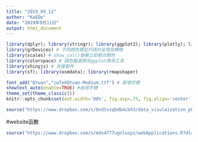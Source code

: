 ```yaml
---
title: "2019_09_11"
author: "KaEDe"
date: "2019年9月11日"
output: html_document
---
```



```r
library(dplyr); library(stringr); library(ggplot2); library(plotly); library(lubridate); library(readr); library(tidyr); library(showtext)
library(grDevices) # 不同顏色模型代碼的呈現及轉換
library(scales) # show_col()螢幕立即顯示顏色
library(colorspace) # 調色盤選擇及ggplot應用工具
library(shinyjs) # 支援套件
library(sf); library(osmdata); library(rmapshaper)

font_add("QYuan","cwTeXQYuan-Medium.ttf") # 新增字體
showtext_auto(enable=TRUE) #啟用字體
theme_set(theme_classic())
knitr::opts_chunk$set(out.width='80%', fig.asp=.75, fig.align='center', fig.showtext=T)
```

```r
source("https://www.dropbox.com/s/8ndtvzqbdb4cb93/data_visulaization_pk.R?dl=1")
```


#website函數

```r
source("https://www.dropbox.com/s/mdx4777ugnluspz/webApplications.R?dl=1",encoding = "utf-8")
```

